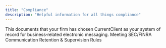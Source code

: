 ```yaml
---
title: "Compliance"
description: "Helpful information for all things compliance"
---
```


<Card title="Archiving Provider Acknowledgment" icon="sparkles">
  This documents that your firm has chosen CurrentClient as your system of record for business‑related electronic messaging.
</Card>

<Card title="CurrentClient Compliance Documentation" icon="sparkles">
  Meeting SEC/FINRA Communication Retention & Supervision Rules
</Card>